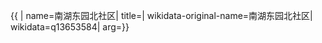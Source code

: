 {{ {{{1|PRC admin/showdata}}}|
name=南湖东园北社区|
title=|
wikidata-original-name=南湖东园北社区|
wikidata=q13653584|
arg={{{arg|}}}}}